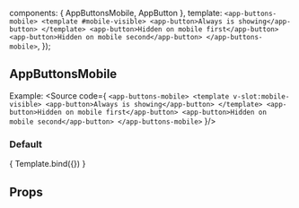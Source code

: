 

<Meta title="ui-kit/AppButtonsMobile" component={AppButtonsMobile}/>

  components: { AppButtonsMobile, AppButton },
  template: `
    <app-buttons-mobile>
      <template #mobile-visible>
        <app-button>Always is showing</app-button>
      </template>
      <app-button>Hidden on mobile first</app-button>
      <app-button>Hidden on mobile second</app-button>
    </app-buttons-mobile>
  `,
});


## AppButtonsMobile

Example:
<Source code={
  `<app-buttons-mobile>
      <template v-slot:mobile-visible>
        <app-button>Always is showing</app-button>
      </template>
      <app-button>Hidden on mobile first</app-button>
      <app-button>Hidden on mobile second</app-button>
    </app-buttons-mobile>`
}/>

### Default
<Canvas>
  <Story name="Default view">
    { Template.bind({}) }
  </Story>
</Canvas>

## Props
<ArgsTable story="Default view" />
